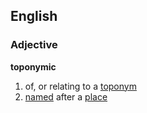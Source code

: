 ==English==
===Adjective===
'''toponymic'''
# of, or relating to a [[toponym]]
# [[named]] after a [[place]]
